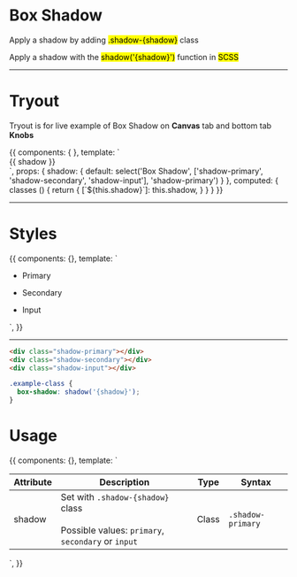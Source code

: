 
<Meta title='Utilities|Box Shadow' />


# Box Shadow

Apply a shadow by adding <mark>.shadow-{shadow}</mark> class

Apply a shadow with the <mark>shadow('{shadow}')</mark> function in <mark>SCSS</mark>


<hr />


# Tryout

Tryout is for live example of Box Shadow on **Canvas** tab and bottom tab **Knobs**

<Story name='Tryout'>
  {{
    components: { },
    template: `<div class="d-inline-block p-5 bg-white" :class="classes">
      {{ shadow }}
    </div>`,
    props: {
      shadow: {
        default: select('Box Shadow', ['shadow-primary', 'shadow-secondary', 'shadow-input'], 'shadow-primary')
      }
    },
    computed: {
      classes () {
        return {
          [`${this.shadow}`]: this.shadow,
        }
      }
    }
  }}
</Story>

<hr/>


# Styles

<Story name='Styles'>
  {{
    components: {},
    template: `<ul class="docs__bg-color-list">
      <li>
        <div class="docs__bg-color-item shadow-primary bg-white"></div>
        <p>Primary</p>
      </li>
      <li>
        <div class="docs__bg-color-item shadow-secondary bg-white"></div>
        <p>Secondary</p>
      </li>
      <li>
        <div class="docs__bg-color-item shadow-input bg-white"></div>
        <p>Input</p>
      </li>
    </ul>`,
  }}
</Story>

<hr/>


```html
<div class="shadow-primary"></div>
<div class="shadow-secondary"></div>
<div class="shadow-input"></div>
```

```scss
.example-class {
  box-shadow: shadow('{shadow}');
}
```

# Usage 

<Story name='Usage'>
  {{
    components: {},
    template: `<table class="table table--compact table--celled">
      <thead>
        <tr>
          <th>Attribute</th>
          <th>Description</th>
          <th>Type</th>
          <th>Syntax</th>
        </tr>
      </thead>
      <tbody>
        <tr>
          <td>shadow</td>
          <td>
            Set with <code>.shadow-{shadow}</code> class <br/><br />
            Possible values: <code>primary</code>, <code>secondary</code> or <code>input</code>
          </td>
          <td>Class</td>
          <td><code>.shadow-primary</code></td>
        </tr>
      </tbody>
    </table>`,
  }}
</Story>
